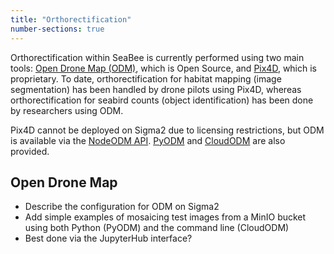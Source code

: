 ```yaml
---
title: "Orthorectification"
number-sections: true
---
```


Orthorectification within SeaBee is currently performed using two main tools: [Open Drone Map (ODM)](https://opendronemap.org/), which is Open Source, and [Pix4D](https://www.pix4d.com/), which is proprietary. To date, orthorectification for habitat mapping (image segmentation) has been handled by drone pilots using Pix4D, whereas orthorectification for seabird counts (object identification) has been done by researchers using ODM. 

Pix4D cannot be deployed on Sigma2 due to licensing restrictions, but ODM is available via the [NodeODM API](https://github.com/OpenDroneMap/NodeODM). [PyODM](https://github.com/OpenDroneMap/PyODM) and [CloudODM](https://github.com/OpenDroneMap/CloudODM) are also provided. 

## Open Drone Map

 * Describe the configuration for ODM on Sigma2
 * Add simple examples of mosaicing test images from a MinIO bucket using both Python (PyODM) and the command line (CloudODM)
 * Best done via the JupyterHub interface?


